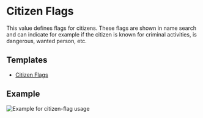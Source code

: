 # Citizen Flags

This value defines flags for citizens. These flags are shown in name search and can indicate for example if the citizen is known for criminal activities,
is dangerous, wanted person, etc.

## Templates

- <a download href="https://docs.snailycad.org/templates/citizen-flag.json">
    Citizen Flags
  </a>

## Example

![Example for citizen-flag usage](/features/values/citizen-flag.png)
